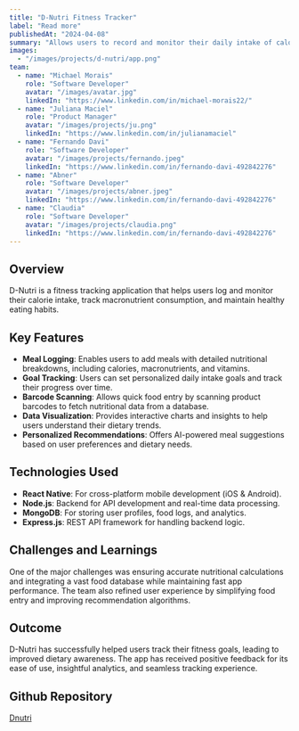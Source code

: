 ```yaml
---
title: "D-Nutri Fitness Tracker"
label: "Read more"
publishedAt: "2024-04-08"
summary: "Allows users to record and monitor their daily intake of calories and nutrients, helping them control their diet and maintain their health."
images:
  - "/images/projects/d-nutri/app.png"
team:
  - name: "Michael Morais"
    role: "Software Developer"
    avatar: "/images/avatar.jpg"
    linkedIn: "https://www.linkedin.com/in/michael-morais22/"
  - name: "Juliana Maciel"
    role: "Product Manager"
    avatar: "/images/projects/ju.png"
    linkedIn: "https://www.linkedin.com/in/julianamaciel"
  - name: "Fernando Davi"
    role: "Software Developer"
    avatar: "/images/projects/fernando.jpeg"
    linkedIn: "https://www.linkedin.com/in/fernando-davi-492842276"
  - name: "Abner"
    role: "Software Developer"
    avatar: "/images/projects/abner.jpeg"
    linkedIn: "https://www.linkedin.com/in/fernando-davi-492842276"
  - name: "Claudia"
    role: "Software Developer"
    avatar: "/images/projects/claudia.png"
    linkedIn: "https://www.linkedin.com/in/fernando-davi-492842276"
---
```


## Overview

D-Nutri is a fitness tracking application that helps users log and monitor their calorie intake, track macronutrient consumption, and maintain healthy eating habits.

## Key Features

- **Meal Logging**: Enables users to add meals with detailed nutritional breakdowns, including calories, macronutrients, and vitamins.
- **Goal Tracking**: Users can set personalized daily intake goals and track their progress over time.
- **Barcode Scanning**: Allows quick food entry by scanning product barcodes to fetch nutritional data from a database.
- **Data Visualization**: Provides interactive charts and insights to help users understand their dietary trends.
- **Personalized Recommendations**: Offers AI-powered meal suggestions based on user preferences and dietary needs.

## Technologies Used

- **React Native**: For cross-platform mobile development (iOS & Android).
- **Node.js**: Backend for API development and real-time data processing.
- **MongoDB**: For storing user profiles, food logs, and analytics.
- **Express.js**: REST API framework for handling backend logic.

## Challenges and Learnings

One of the major challenges was ensuring accurate nutritional calculations and integrating a vast food database while maintaining fast app performance. The team also refined user experience by simplifying food entry and improving recommendation algorithms.

## Outcome

D-Nutri has successfully helped users track their fitness goals, leading to improved dietary awareness. The app has received positive feedback for its ease of use, insightful analytics, and seamless tracking experience.

## Github Repository
[Dnutri](https://github.com/DevsDomain/D-Nutri)